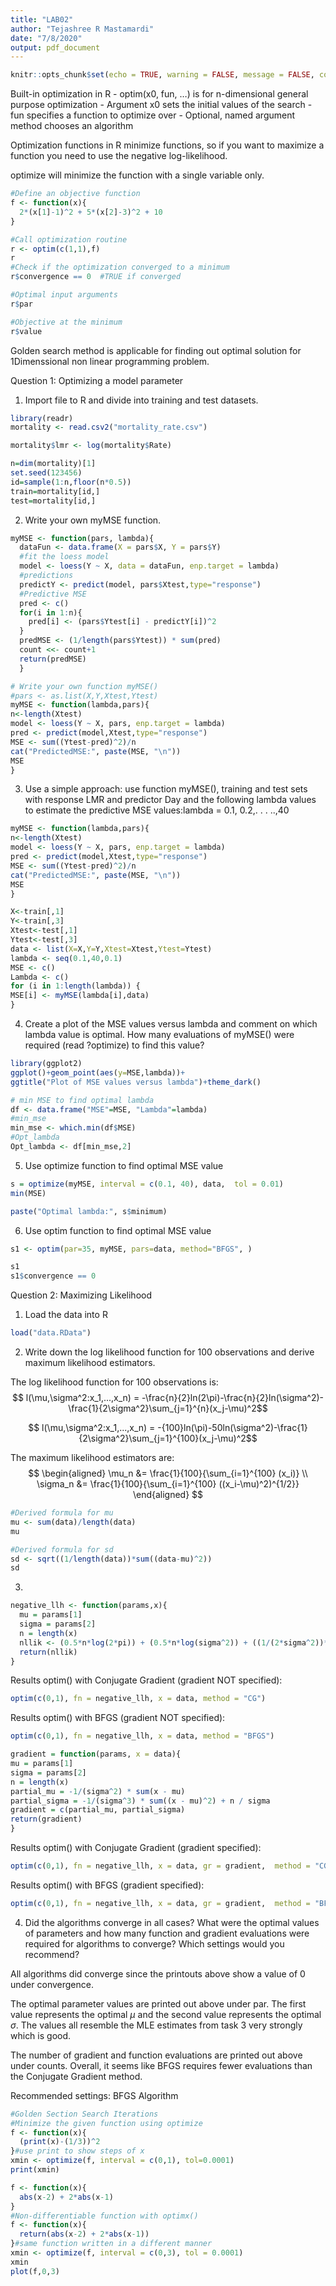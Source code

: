 ---
title: "LAB02"
author: "Tejashree R Mastamardi"
date: "7/8/2020"
output: pdf_document
---

```{r setup, include=FALSE}
knitr::opts_chunk$set(echo = TRUE, warning = FALSE, message = FALSE, comment = FALSE)
```

Built-in optimization in R
- optim(x0, fun, ...) is for n-dimensional general purpose optimization
- Argument x0 sets the initial values of the search
- fun specifies a function to optimize over
- Optional, named argument method chooses an algorithm

Optimization functions in R minimize functions, so if you want to maximize a function you need to use the negative log-likelihood.

optimize will minimize the function with a single variable only.

```{r}
#Define an objective function
f <- function(x){
  2*(x[1]-1)^2 + 5*(x[2]-3)^2 + 10
}

#Call optimization routine
r <- optim(c(1,1),f)
r
#Check if the optimization converged to a minimum
r$convergence == 0  #TRUE if converged

#Optimal input arguments
r$par

#Objective at the minimum
r$value
```

Golden search method is applicable for finding out optimal solution for 1Dimenssional non linear programming problem. 

Question 1: Optimizing a model parameter

1. Import file to R and divide into training and test datasets.
```{r message=FALSE, warning=FALSE}

library(readr)
mortality <- read.csv2("mortality_rate.csv")

mortality$lmr <- log(mortality$Rate)

n=dim(mortality)[1]
set.seed(123456)
id=sample(1:n,floor(n*0.5))
train=mortality[id,]
test=mortality[id,]

```

2. Write your own myMSE function.
```{r message=FALSE, warning=FALSE}

myMSE <- function(pars, lambda){
  dataFun <- data.frame(X = pars$X, Y = pars$Y)
  #fit the loess model
  model <- loess(Y ~ X, data = dataFun, enp.target = lambda)
  #predictions
  predictY <- predict(model, pars$Xtest,type="response")
  #Predictive MSE
  pred <- c()
  for(i in 1:n){
    pred[i] <- (pars$Ytest[i] - predictY[i])^2
  }
  predMSE <- (1/length(pars$Ytest)) * sum(pred)
  count <<- count+1
  return(predMSE)
  }

# Write your own function myMSE()
#pars <- as.list(X,Y,Xtest,Ytest)
myMSE <- function(lambda,pars){
n<-length(Xtest)
model <- loess(Y ~ X, pars, enp.target = lambda)
pred <- predict(model,Xtest,type="response")
MSE <- sum((Ytest-pred)^2)/n
cat("PredictedMSE:", paste(MSE, "\n"))
MSE
}

```

3. Use a simple approach: use function myMSE(), training and test sets with response LMR and predictor Day and the following lambda values to estimate the predictive MSE values:lambda = 0.1, 0.2,. . . ..,40
```{r message=FALSE, warning=FALSE}
myMSE <- function(lambda,pars){
n<-length(Xtest)
model <- loess(Y ~ X, pars, enp.target = lambda)
pred <- predict(model,Xtest,type="response")
MSE <- sum((Ytest-pred)^2)/n
cat("PredictedMSE:", paste(MSE, "\n"))
MSE
}

X<-train[,1]
Y<-train[,3]
Xtest<-test[,1]
Ytest<-test[,3]
data <- list(X=X,Y=Y,Xtest=Xtest,Ytest=Ytest)
lambda <- seq(0.1,40,0.1)
MSE <- c()
Lambda <- c()
for (i in 1:length(lambda)) {
MSE[i] <- myMSE(lambda[i],data)
}

```
4. Create a plot of the MSE values versus lambda and comment on which lambda value is optimal.
How many evaluations of myMSE() were required (read ?optimize) to find this value?
```{r}
library(ggplot2)
ggplot()+geom_point(aes(y=MSE,lambda))+
ggtitle("Plot of MSE values versus lambda")+theme_dark()
```

```{r message=FALSE, warning=FALSE}
# min MSE to find optimal lambda
df <- data.frame("MSE"=MSE, "Lambda"=lambda)
#min_mse
min_mse <- which.min(df$MSE)
#Opt_lambda
Opt_lambda <- df[min_mse,2]
```

5. Use optimize function to find optimal MSE value
```{r message=FALSE, warning=FALSE}

s = optimize(myMSE, interval = c(0.1, 40), data,  tol = 0.01)
min(MSE)
```

```{r message=FALSE, warning=FALSE}
paste("Optimal lambda:", s$minimum)
```

6. Use optim function to find optimal MSE value
```{r message=FALSE, warning=FALSE}
s1 <- optim(par=35, myMSE, pars=data, method="BFGS", )
```
```{r message=FALSE, warning=FALSE}
s1
s1$convergence == 0
```

Question 2: Maximizing Likelihood

1. Load the data into R
```{r message=FALSE, warning=FALSE}
load("data.RData")
```

2. Write down the log likelihood function for 100 observations and derive maximum likelihood estimators.

The log likelihood function for 100 observations is:
$$ l(\mu,\sigma^2:x_1,...,x_n) = -\frac{n}{2}ln(2\pi)-\frac{n}{2}ln(\sigma^2)-\frac{1}{2\sigma^2}\sum_{j=1}^{n}(x_j-\mu)^2$$

$$ l(\mu,\sigma^2:x_1,...,x_n) = -{100}ln(\pi)-50ln(\sigma^2)-\frac{1}{2\sigma^2}\sum_{j=1}^{100}(x_j-\mu)^2$$

The maximum likelihood estimators are:
$$ \begin{aligned}
 \mu_n &= \frac{1}{100}{\sum_{i=1}^{100} (x_i)} \\
 \sigma_n &= \frac{1}{100}{\sum_{i=1}^{100} ((x_i-\mu)^2)^{1/2}}
 \end{aligned}
 $$

```{r message=FALSE, warning=FALSE}
#Derived formula for mu
mu <- sum(data)/length(data)
mu

#Derived formula for sd
sd <- sqrt((1/length(data))*sum((data-mu)^2))
sd

```

3.
```{r message=FALSE, warning=FALSE}
negative_llh <- function(params,x){
  mu = params[1]
  sigma = params[2]
  n = length(x)
  nllik <- (0.5*n*log(2*pi)) + (0.5*n*log(sigma^2)) + ((1/(2*sigma^2))*sum((x-mu)^2))
  return(nllik)
}
```

Results optim() with Conjugate Gradient (gradient NOT specified):
```{r message=FALSE, warning=FALSE}
optim(c(0,1), fn = negative_llh, x = data, method = "CG")
```
Results optim() with BFGS (gradient NOT specified):
```{r message=FALSE, warning=FALSE}
optim(c(0,1), fn = negative_llh, x = data, method = "BFGS")

```

```{r message=FALSE, warning=FALSE}
gradient = function(params, x = data){
mu = params[1]
sigma = params[2]
n = length(x)
partial_mu = -1/(sigma^2) * sum(x - mu)
partial_sigma = -1/(sigma^3) * sum((x - mu)^2) + n / sigma
gradient = c(partial_mu, partial_sigma)
return(gradient)
}
```

Results optim() with Conjugate Gradient (gradient specified):
```{r message=FALSE, warning=FALSE}
optim(c(0,1), fn = negative_llh, x = data, gr = gradient,  method = "CG")

```

Results optim() with BFGS (gradient specified):
```{r message=FALSE, warning=FALSE}
optim(c(0,1), fn = negative_llh, x = data, gr = gradient,  method = "BFGS")

```

4. Did the algorithms converge in all cases? What were the optimal values of parameters and how many function and gradient evaluations were required for algorithms to converge?
Which settings would you recommend?

All algorithms did converge since the printouts above show a value of 0 under convergence.

The optimal parameter values are printed out above under par. The first value represents the
optimal $\mu$ and the second value represents the optimal $\sigma$. The values all resemble the MLE
estimates from task 3 very strongly which is good.

The number of gradient and function evaluations are printed out above under counts. Overall, it seems like BFGS requires fewer evaluations than the Conjugate Gradient method.

Recommended settings: BFGS Algorithm

```{r message=FALSE, warning=FALSE}
#Golden Section Search Iterations
#Minimize the given function using optimize
f <- function(x){
  (print(x)-(1/3))^2
}#use print to show steps of x
xmin <- optimize(f, interval = c(0,1), tol=0.0001)
print(xmin)
```

```{r message=FALSE, warning=FALSE}
f <- function(x){
  abs(x-2) + 2*abs(x-1)
}
#Non-differentiable function with optimx()
f <- function(x){
  return(abs(x-2) + 2*abs(x-1))
}#same function written in a different manner
xmin <- optimize(f, interval = c(0,3), tol = 0.0001)
xmin
plot(f,0,3)
```